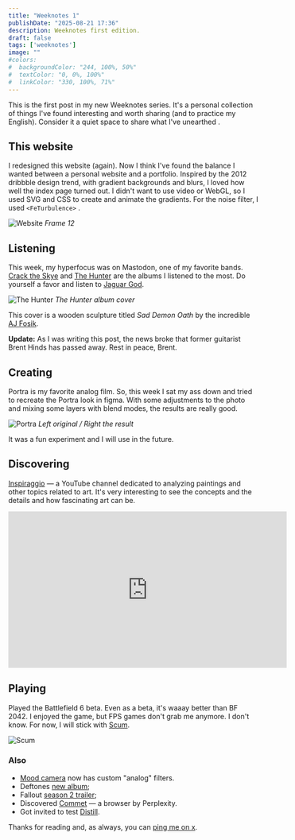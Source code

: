 ```yaml
---
title: "Weeknotes 1"
publishDate: "2025-08-21 17:36"
description: Weeknotes first edition.
draft: false
tags: ['weeknotes']
image: ""
#colors:
#  backgroundColor: "244, 100%, 50%"
#  textColor: "0, 0%, 100%"
#  linkColor: "330, 100%, 71%"
---
```


This is the first post in my new Weeknotes series. It's a personal collection of things I've found interesting and worth sharing (and to practice my English). Consider it  a quiet space to share what I've unearthed .

## This website
I redesigned this website (again). Now I think I've found the balance I wanted between a personal website and a portfolio. 
Inspired by the 2012 dribbble design trend, with gradient backgrounds and blurs, I loved how well the index page turned out. I didn't want to use video or WebGL, so I used SVG and CSS to create and animate the gradients. For the noise filter, I used  `<FeTurbulence>` .

![Website](/uploads/images/notes/weeknotes/2025/08/website.webp)
*Frame 12*

## Listening
This week, my hyperfocus was on Mastodon, one of my favorite bands. [Crack the Skye](https://open.spotify.com/album/2cyPixuhzJiiOzTClfodlN?si=HUYpw8n_Qiuxvk_cKKFt_g) and [The Hunter](https://open.spotify.com/album/1PadLnQYelMqqSlPbSEWZ1?si=HtNw7keYQsu03AZlkScZHQ) are the albums I listened to the most. Do yourself a favor and listen to [Jaguar God](https://open.spotify.com/track/7lGOFEVWK0jzpLMFuR4ANh?si=26d15d8731b14712).

![The Hunter](/uploads/images/notes/weeknotes/2025/08/the-hunter.webp)
*The Hunter album cover*

This cover is a wooden sculpture titled _Sad Demon Oath_ by the incredible [AJ Fosik](https://www.instagram.com/ajfosik/).

**Update:** As I was writing this post, the news broke that former guitarist Brent Hinds has passed away. Rest in peace, Brent.

## Creating
Portra is my favorite analog film. So, this week I sat my ass down and tried to recreate the Portra look in figma. With some adjustments to the photo and mixing some layers with blend modes, the results are really good.

![Portra](/uploads/images/notes/weeknotes/2025/08/portra.webp)
*Left original / Right the result*

It was a fun experiment and I will use in the future.

## Discovering
[Inspiraggio](https://www.youtube.com/@inspiraggio) — a YouTube channel dedicated to analyzing paintings and other topics related to art. It's very interesting to see the concepts and the details and how fascinating art can be.

<iframe width="560" height="315" src="https://www.youtube.com/embed/WV973v_mpNM?si=2noIUEP0oFOwNBCi" title="YouTube video player" frameborder="0" allow="accelerometer; autoplay; clipboard-write; encrypted-media; gyroscope; picture-in-picture; web-share" referrerpolicy="strict-origin-when-cross-origin" allowfullscreen></iframe>

## Playing
Played the Battlefield 6 beta. Even as a beta, it's waaay better than BF 2042. I enjoyed the game, but FPS games don't grab me anymore. I don't know. For now, I will stick with [Scum](https://store.steampowered.com/app/513710/SCUM/).

![Scum](/uploads/images/notes/weeknotes/2025/08/scum.webp)

### Also
- [Mood camera](https://www.mood.camera/) now has custom "analog" filters.
- Deftones [new album](https://open.spotify.com/album/1gmWnG5TeRj91Tdm2lpEvJ?si=bDrc91tQRRuAZa-sK1q9Lw);
- Fallout [season 2 trailer](https://www.youtube.com/watch?v=7TsP09cZA7o);
- Discovered [Commet](https://www.perplexity.ai/comet) — a browser by Perplexity.
- Got invited to test [Distill](https://distill.id/).

Thanks for reading and, as always, you can [ping me on x](https://x.com/frrrnd).
